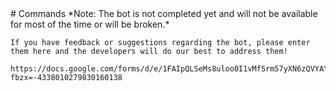 
<Head>
	<title>Feedback</title>
</Head>

<Container text>
  <main className={styles['top-padded']}>
    # Commands
    *Note: The bot is not completed yet and will not be available for most of the time or will be broken.*

    If you have feedback or suggestions regarding the bot, please enter them here and the developers will do our best to address them!
    
    https://docs.google.com/forms/d/e/1FAIpQLSeMs8uloo0I1vMfSrm57yXN6zQVYAYGOj45k4hHor2pJXsB3Q/viewform?fbzx=-4338010279830160138
  </main>
</Container>
